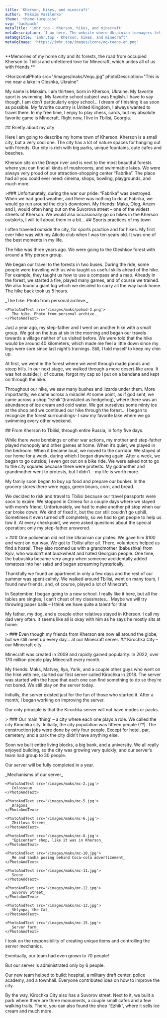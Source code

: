 ```yaml
---
title: 'Kherson, hikes, and minecraft'
author: 'Maksim Vasilenko'
theme: 'theme-turquoise'
svg: 'backpack'
metaTitle: 'imhr.top - Kherson, hikes, and minecraft'
metaDescription: 'I am here. The website where Ukrainian teenagers tells their stories.'
metaOgTitle: 'imhr.top - Kherson, hikes, and minecraft'
metaOgImage: 'https://imhr.top/images/icons/og-teens-en.png'
---
```


<Heading img="/images/maks/maks.jpg" />

<Medium>
  **Memories of my home city and its forests, the road from occupied Kherson to Tbilisi and unfettered love for Minecraft, which unites all of us with friends.**
</Medium>

<HorizontalPhoto
  src="/images/maks/Vequ.jpg"
  photoDescription="This is me near a lake in Oleshka, Ukraine"
>
  My name is Maksim. I am thirteen, born in Kherson, Ukraine. My favorite sport is swimming. My favorite school subject was English. I have to say though, I am don’t particularly enjoy school… I dream of finishing it as soon as possible. My favorite country is United Kingdom, I always wanted to travel there. In my free time, I enjoy to play chess, cards, but my absolute favorite game is Minecraft. Right now, I live in Tbilisi, Georgia.
</HorizontalPhoto>

<Medium>
  ## Briefly about my city

  Here I am going to describe my home town of Kherson. Kherson is a small city, but a very cool one. The city has a lot of nature spaces for hanging out with friends. Our city is rich with big parks, unique fountains, cute cafes and beaches.

  Kherson sits on the Dnepr river and is next to the most beautiful forests where you can find all kinds of mushrooms, and swimmable lakes. We were always very proud of our attraction-shopping center “Fabrika”. The place had all you could ever need: cinema, shops, bowling, playgrounds, and much more.

</Medium>

<Large>
  >### Unfortunately, during the war our pride: “Fabrika” was destroyed.
</Large>

<Medium>
  When we had good weather, and there was nothing to do at Fabrika, we would go run around the city’s downtown. My friends: Maks, Oleg, Artem and I, would often hang out on the Suvorova street – one of the widest streets of Kherson. We would also occasionally go on hikes in the Kherson outskirts, I will tell about them in a bit…
</Medium>

<Fullpage>
  <PhotoFullPage
    className="mt-2"
    src="/images/maks/kherson.jpg"
    text="My favorite street of Kherson. Photo taken from  https://khers-on.com"
  />
</Fullpage>

<Medium>
  ## Sports practices of my town

  I often traveled outside the city, for sports practice and for hikes. My first ever hike was with my Aikido club when I was ten years old. It was one of the best moments in my life.
  
  The hike was three years ago. We were going to the Oleshkov forest with around a fifty person group.

  We began our travel to the forests in two buses. During the ride, some people were traveling with us who taught us useful skills ahead of the hike. For example, they taught us how to use a compass and a map. Already in the forest, we started a fire, played many games, and of course we trained. We also found a giant log which we decided to carry all the way back home. The hike back took us 5 hours.

</Medium>

<Large>
  <Slider>
    <PhotoAndText src='/images/maks/pohod-1.png'>
      _The hike. Photo from personal archive._
    </PhotoAndText>

    <PhotoAndText src='/images/maks/pohod-2.png'>
      _The hike. Photo from personal archive._
    </PhotoAndText>

  </Slider>
</Large>

<Medium>
  Just a year ago, my step-father and I went on another hike with a small group. We got on the bus at six in the morning and began our travels towards a village neither of us visited before. We were told that the hike would be around 40 kilometers, which made me feel a little down since my legs were sore since last night’s trainings. Still, I told myself to keep my chin up.

  At first, we went in the forest where we went through made ponds and steep hills. In our next stage, we walked through a more desert-like area. It was hot outside; I, of course, forgot my cap so I put on a bandana and kept on through the hike.

  Throughout our hike, we saw many bushes and lizards under them. More importantly, we came across a miracle! At some point, as if god sent, we came across a shop “ezhik”(translated as hedgehog), where there was an abundance of ice cream and cold water. We got ourselves some minty ice at the shop and we continued our hike through the forest… I began to recognize the forest surroundings- I saw my favorite lake where we go swimming every other weekend.

</Medium>

<Medium>
  ## From Kherson to Tbilisi, through entire Russia, in forty five days.

  While there were bombings or other war actions, my mother and step-father played monopoly and other games at home. When it’s quiet, we played in the bedroom. When it became loud, we moved to the corridor. We stayed at our home for a week, during which I began drawing again. After a week, we began to go outside; I even got out on a bike ride. We were asked not to go to the city squares because there were protests. My godmother and grandmother went to protests, but I didn’t – my life is worth more.

  My family soon began to buy up food and prepare our bunker. In the grocery stores there were eggs, green beans, corn, and bread.

  We decided to risk and travel to Tbilisi because our travel passports were soon to expire. We stopped in Crimea for a couple days where we stayed with mom’s friend. Unfortunately, we had to make another pit stop when our car broke down. We kind of fixed it, but the car still couldn’t go uphill. Sometimes it even turned off completely, so we had to get people to help us tow it. At every checkpoint, we were asked questions about the special operation; only my step-father answered.
</Medium>

<Large>
  > ### One policeman did not like Ukrainian car plates. We gave him $100 and went on our way.
</Large>

<Medium>
  We got to Tbilisi after all. There, volunteers helped us find a hostel. They also roomed us with a grandmother (babushka) from Kyiv, who wouldn’t eat buckwheat and hated Georgian people. One time, the babushka became very angry when someone accidentally added tomatoes into her salad and began screaming hysterically.

  Thankfully we found an apartment in only a few days and the rest of our summer was spent calmly. We walked around Tbilisi, went on many tours, I found new friends, and, of course, played a lot of Minecraft.

  In September, I began going to a new school. I really like it here, but all the tables are singles; I can’t cheat of my classmates… Maybe we will try throwing paper balls – I think we have quite a talent for that. 

  My father, my dog, and a couple other relatives stayed in Kherson. I call my dad very often. It seems like all is okay with him as he says he mostly sits at home.

</Medium>

<Large>
  > ### Even though my friends from Kherson are now all around the globe, but we still meet up every day… at our Minecraft server.
</Large>

<Medium>
  ## Kirochka City – our Minecraft city.

  Minecraft was created in 2009 and rapidly gained popularity. In 2022, over 170 million people play Minecraft every month.

  My friends: Maks, Matvey, Ilya, Yarik, and a couple other guys who went on the hike with me, started our first server called Kirochka in 2018. The server was started with the hope that each one can find something to do so they’re not bored. We still play on the server today.
  
  Initially, the server existed just for the fun of those who started it. After a month, I began working on improving the server.

  Our only principle is that the Kirochka server will not have modes or packs.

</Medium>

<Large>
  > ### Our main ‘thing’ – a city where each one plays a role.
</Large>

<Medium>
  We called the city Kirochka sity. Initially, the city population was fifteen people (??). The construction jobs were done by only four people. Except for hotel, par, cemetery, and a park the city didn’t have anything else.

  Soon we built entire living blocks, a big bank, and a university. We all really enjoyed building, so the city was growing very quickly; and our server’s team had group to 30 people.

  Our server will be fully completed in a year.

</Medium>

<Large>
  <Slider>
    <PhotoAndText src='/images/maks/mc-1.jpg'>
      _Mechanisms of our server_
    </PhotoAndText>

    <PhotoAndText src='/images/maks/mc-2.jpg'>
      _Colosseum_
    </PhotoAndText>

    <PhotoAndText src='/images/maks/mc-5.jpg'>
      _Dragons_
    </PhotoAndText>

    <PhotoAndText src='/images/maks/mc-6.jpg'>
      _Zhitlova Street_
    </PhotoAndText>

    <PhotoAndText src='/images/maks/mc-8.jpg'>
      _"Epicenter" shop, like it was in Kherson_
    </PhotoAndText>

    <PhotoAndText src='/images/maks/mc-10.jpg'>
      _Me and Sasha posing behind Coca-cola advertizement_
    </PhotoAndText>

    <PhotoAndText src='/images/maks/mc-11.jpg'>
      _Scene_
    </PhotoAndText>

    <PhotoAndText src='/images/maks/mc-12.jpg'>
      _Suvorov Street_
    </PhotoAndText>

    <PhotoAndText src='/images/maks/mc-13.jpg'>
      _Shlyopa, the Cat_
    </PhotoAndText>

    <PhotoAndText src='/images/maks/mc-15.jpg'>
      _Server farm_
    </PhotoAndText>

  </Slider> 
</Large>

<Medium>
  I took on the responsibility of creating unique items and controlling the server mechanics.

  Eventually, our team had even grown to 70 people!

  But our server is administrated only by 6 people.

  Our new team helped to build: hospital, a military draft center, police academy, and a townhall. Everyone contributed idea on how to improve the city.

  By the way, Kirochka City also has a Suvorov street. Next to it, we built a park where there are three monuments, a couple small cafes and a few walking trails. There, you can also found the shop “Ezhik”, where it sells ice cream and much more.

</Medium>

